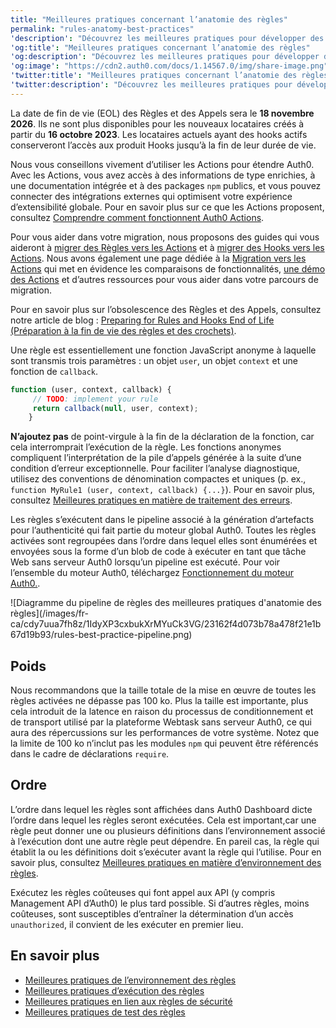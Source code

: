 ```yaml
---
title: "Meilleures pratiques concernant l’anatomie des règles"
permalink: "rules-anatomy-best-practices"
'description': "Découvrez les meilleures pratiques pour développer des règles d'Auth0."
'og:title': "Meilleures pratiques concernant l’anatomie des règles"
'og:description': "Découvrez les meilleures pratiques pour développer des règles d'Auth0."
'og:image': "https://cdn2.auth0.com/docs/1.14567.0/img/share-image.png"
'twitter:title': "Meilleures pratiques concernant l’anatomie des règles"
'twitter:description': "Découvrez les meilleures pratiques pour développer des règles d'Auth0."
---
```


<Warning>

La date de fin de vie (EOL) des Règles et des Appels sera le **18 novembre 2026**. Ils ne sont plus disponibles pour les nouveaux locataires créés à partir du **16 octobre 2023**. Les locataires actuels ayant des hooks actifs conserveront l’accès aux produit Hooks jusqu’à la fin de leur durée de vie.

Nous vous conseillons vivement d’utiliser les Actions pour étendre Auth0. Avec les Actions, vous avez accès à des informations de type enrichies, à une documentation intégrée et à des packages `npm` publics, et vous pouvez connecter des intégrations externes qui optimisent votre expérience d’extensibilité globale. Pour en savoir plus sur ce que les Actions proposent, consultez [Comprendre comment fonctionnent Auth0 Actions](/docs/fr-ca/customize/actions/actions-overview).

Pour vous aider dans votre migration, nous proposons des guides qui vous aideront à [migrer des Règles vers les Actions](/docs/fr-ca/customize/actions/migrate/migrate-from-rules-to-actions) et à [migrer des Hooks vers les Actions](/docs/fr-ca/customize/actions/migrate/migrate-from-hooks-to-actions). Nous avons également une page dédiée à la [Migration vers les Actions](https://auth0.com/extensibility/movetoactions) qui met en évidence les comparaisons de fonctionnalités, [une démo des Actions](https://www.youtube.com/watch?v=UesFSY1klrI)  et d’autres ressources pour vous aider dans votre parcours de migration.

Pour en savoir plus sur l’obsolescence des Règles et des Appels, consultez notre article de blog : [Preparing for Rules and Hooks End of Life (Préparation à la fin de vie des règles et des crochets)](https://auth0.com/blog/preparing-for-rules-and-hooks-end-of-life/).

</Warning>

Une règle est essentiellement une fonction JavaScript anonyme à laquelle sont transmis trois paramètres : un objet `user`, un objet `context` et une fonction de `callback`.

```javascript lines
function (user, context, callback) {
     // TODO: implement your rule
     return callback(null, user, context);
    }
```

**N’ajoutez pas** de point-virgule à la fin de la déclaration de la fonction, car cela interromprait l’exécution de la règle.
Les fonctions anonymes compliquent l’interprétation de la pile d’appels générée à la suite d’une condition d’erreur exceptionnelle. Pour faciliter l’analyse diagnostique, utilisez des conventions de dénomination compactes et uniques (p. ex., `function MyRule1 (user, context, callback) {...}`). Pour en savoir plus, consultez [Meilleures pratiques en matière de traitement des erreurs](/docs/fr-ca/troubleshoot/error-handling-best-practices).

Les règles s’exécutent dans le pipeline associé à la génération d’artefacts pour l’authenticité qui fait partie du moteur global Auth0. Toutes les règles activées sont regroupées dans l’ordre dans lequel elles sont énumérées et envoyées sous la forme d’un blob de code à exécuter en tant que tâche Web sans serveur Auth0 lorsqu’un pipeline est exécuté. Pour voir l’ensemble du moteur Auth0, téléchargez [Fonctionnement du moteur Auth0.](https://cdn.auth0.com/blog/auth0-raises-100m-to-fuel-the-growth/inside-the-auth0-engine-high-res.jpg).

<Frame>![Diagramme du pipeline de règles des meilleures pratiques d'anatomie des règles](/images/fr-ca/cdy7uua7fh8z/1IdyXP3cxbukXrMYuCk3VG/23162f4d073b78a478f21e1b67d19b93/rules-best-practice-pipeline.png)</Frame>

## Poids

Nous recommandons que la taille totale de la mise en œuvre de toutes les règles activées ne dépasse pas 100 ko. Plus la taille est importante, plus cela introduit de la latence en raison du processus de conditionnement et de transport utilisé par la plateforme Webtask sans serveur Auth0, ce qui aura des répercussions sur les performances de votre système. Notez que la limite de 100 ko n’inclut pas les modules `npm` qui peuvent être référencés dans le cadre de déclarations `require`.

## Ordre

L’ordre dans lequel les règles sont affichées dans <Tooltip href="/docs/docs/fr-ca/glossary?term=auth0-dashboard" tip="Auth0 Dashboard
Principal produit d’Auth0 pour configurer vos services." cta="Voir le glossaire">Auth0 Dashboard</Tooltip> dicte l’ordre dans lequel les règles seront exécutées. Cela est important,car une règle peut donner une ou plusieurs définitions dans l’environnement associé à l’exécution dont une autre règle peut dépendre. En pareil cas, la règle qui établit la ou les définitions doit s’exécuter avant la règle qui l’utilise. Pour en savoir plus, consultez [Meilleures pratiques en matière d’environnement des règles](/docs/fr-ca/rules-best-practices/rules-environment-best-practices).

Exécutez les règles coûteuses qui font appel aux API (y compris Management API d’Auth0) le plus tard possible. Si d’autres règles, moins coûteuses, sont susceptibles d’entraîner la détermination d’un accès `unauthorized`, il convient de les exécuter en premier lieu.

## En savoir plus

* [Meilleures pratiques de l’environnement des règles](/docs/fr-ca/rules-best-practices/rules-environment-best-practices)
* [Meilleures pratiques d’exécution des règles](/docs/fr-ca/rules-best-practices/rules-execution-best-practices)
* [Meilleures pratiques en lien aux règles de sécurité](/docs/fr-ca/rules-best-practices/rules-security-best-practices)
* [Meilleures pratiques de test des règles](/docs/fr-ca/rules-best-practices/rules-testing-best-practices)